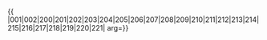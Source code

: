 {{ {{{1|PRC admin/showlist}}}
|001|002|200|201|202|203|204|205|206|207|208|209|210|211|212|213|214|215|216|217|218|219|220|221|
arg={{{arg|}}}}}